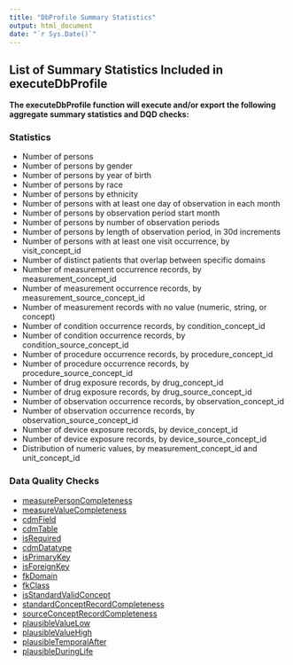 ```yaml
---
title: "DbProfile Summary Statistics"
output: html_document
date: "`r Sys.Date()`"
---
```


## List of Summary Statistics Included in executeDbProfile

**The executeDbProfile function will execute and/or export the following aggregate summary statistics and DQD checks:**

### Statistics 

- Number of persons
- Number of persons by gender
- Number of persons by year of birth
- Number of persons by race
- Number of persons by ethnicity
- Number of persons with at least one day of observation in each month
- Number of persons by observation period start month
- Number of persons by number of observation periods
- Number of persons by length of observation period, in 30d increments
- Number of persons with at least one visit occurrence, by visit_concept_id
- Number of distinct patients that overlap between specific domains
- Number of measurement occurrence records, by measurement_concept_id
- Number of measurement occurrence records, by measurement_source_concept_id
- Number of measurement records with no value (numeric, string, or concept)
- Number of condition occurrence records, by condition_concept_id
- Number of condition occurrence records, by condition_source_concept_id
- Number of procedure occurrence records, by procedure_concept_id
- Number of procedure occurrence records, by procedure_source_concept_id
- Number of drug exposure records, by drug_concept_id
- Number of drug exposure records, by drug_source_concept_id
- Number of observation occurrence records, by observation_concept_id
- Number of observation occurrence records, by observation_source_concept_id
- Number of device exposure records, by device_concept_id
- Number of device exposure records, by device_source_concept_id
- Distribution of numeric values, by measurement_concept_id and unit_concept_id


### Data Quality Checks

- [measurePersonCompleteness](https://ohdsi.github.io/DataQualityDashboard/articles/CheckTypeDescriptions.html#measurepersoncompleteness-1)
- [measureValueCompleteness](https://ohdsi.github.io/DataQualityDashboard/articles/CheckTypeDescriptions.html#measurevaluecompleteness-1)
- [cdmField](https://ohdsi.github.io/DataQualityDashboard/articles/CheckTypeDescriptions.html#cdmfield-1)
- [cdmTable](https://ohdsi.github.io/DataQualityDashboard/articles/CheckTypeDescriptions.html#cdmtable-1)
- [isRequired](https://ohdsi.github.io/DataQualityDashboard/articles/CheckTypeDescriptions.html#isrequired)
- [cdmDatatype](https://ohdsi.github.io/DataQualityDashboard/articles/CheckTypeDescriptions.html#cdmdatatype-1)
- [isPrimaryKey](https://ohdsi.github.io/DataQualityDashboard/articles/CheckTypeDescriptions.html#isprimarykey-1)
- [isForeignKey](https://ohdsi.github.io/DataQualityDashboard/articles/CheckTypeDescriptions.html#isforeignkey-1)
- [fkDomain](https://ohdsi.github.io/DataQualityDashboard/articles/CheckTypeDescriptions.html#fkdomain-1)
- [fkClass](https://ohdsi.github.io/DataQualityDashboard/articles/CheckTypeDescriptions.html#fkclass-1)
- [isStandardValidConcept](https://ohdsi.github.io/DataQualityDashboard/articles/CheckTypeDescriptions.html#isstandardvalidconcept-1)
- [standardConceptRecordCompleteness](https://ohdsi.github.io/DataQualityDashboard/articles/CheckTypeDescriptions.html#standardconceptrecordcompleteness)
- [sourceConceptRecordCompleteness](https://ohdsi.github.io/DataQualityDashboard/articles/CheckTypeDescriptions.html#sourceconceptrecordcompleteness-1)
- [plausibleValueLow](https://ohdsi.github.io/DataQualityDashboard/articles/CheckTypeDescriptions.html#plausiblevaluelow-2)
- [plausibleValueHigh](https://ohdsi.github.io/DataQualityDashboard/articles/CheckTypeDescriptions.html#plausiblevaluehigh-2)
- [plausibleTemporalAfter](https://ohdsi.github.io/DataQualityDashboard/articles/CheckTypeDescriptions.html#plausibletemporalafter-1)
- [plausibleDuringLife](https://ohdsi.github.io/DataQualityDashboard/articles/CheckTypeDescriptions.html#plausibleduringlife-1)
